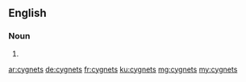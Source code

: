 ==English==

===Noun===
{{head|en|plural}}

# {{plural of|cygnet|lang=en}}

[[ar:cygnets]]
[[de:cygnets]]
[[fr:cygnets]]
[[ku:cygnets]]
[[mg:cygnets]]
[[my:cygnets]]